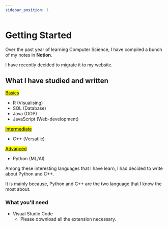 ```yaml
---
sidebar_position: 1
---
```


# Getting Started

Over the past year of learning Computer Science, I have compiled a bunch of my notes in **Notion**.

I have recently decided to migrate it to my website.

## What I have studied and written

<u>
  <mark>Basics</mark>
</u>

- R (Visualising)
- SQL (Database)
- Java (OOP)
- JavaScript (Web-development)

<u>
  <mark>Intermediate</mark>
</u>

- C++ (Versatile)

<u>
  <mark>Advanced</mark>
</u>

- Python (ML/AI)

Among these interesting languages that I have learn, I had decided to write about Python and C++.

It is mainly because, Python and C++ are the two language that I know the most about.

### What you'll need

- Visual Studio Code
  - Please download all the extension necessary.
